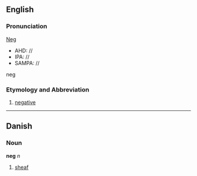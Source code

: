 {{rfc}}
==English==
===Pronunciation===

[[Neg]]
*AHD: //
*IPA: //
*SAMPA: //
neg
===Etymology and Abbreviation===

# [[negative]]

----

==Danish==
===Noun===
'''neg''' ''n''

# [[sheaf]]